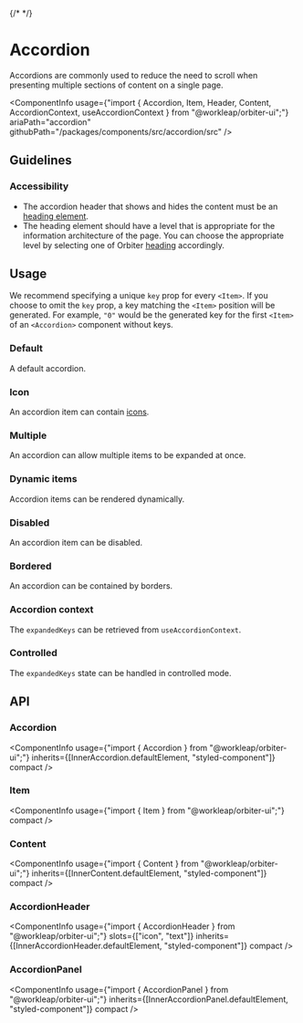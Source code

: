 
{/* <Meta
    title="Components/Accordion"
    id="accordion"
/> */}

<Meta of={AccordionStories} />

# Accordion

<Tagline>Accordions are commonly used to reduce the need to scroll when presenting multiple sections of content on a single page.</Tagline>

<ComponentInfo
    usage={"import { Accordion, Item, Header, Content, AccordionContext, useAccordionContext } from \"@workleap/orbiter-ui\";"}
    ariaPath="accordion"
    githubPath="/packages/components/src/accordion/src"
/>

## Guidelines

### Accessibility

- The accordion header that shows and hides the content must be an [heading element](https://developer.mozilla.org/en-US/docs/Web/HTML/Element/Heading_Elements).
- The heading element should have a level that is appropriate for the information architecture of the page. You can choose the appropriate level by selecting one of Orbiter [heading](?path=/docs/heading--default-story) accordingly.

## Usage

We recommend specifying a unique `key` prop for every `<Item>`. If you choose to omit the `key` prop, a key matching the `<Item>` position will be generated. For example, `"0"` would be the generated key for the first `<Item>` of an `<Accordion>` component without keys.

### Default

A default accordion.

<Canvas of={AccordionStories.Default} />

### Icon

An accordion item can contain [icons](?path=/docs/icon-gallery--page).

<Canvas of={AccordionStories.Icon} />

### Multiple

An accordion can allow multiple items to be expanded at once.

<Canvas of={AccordionStories.Multiple} />

### Dynamic items

Accordion items can be rendered dynamically.

<Canvas of={AccordionStories.DynamicItems} />

### Disabled

An accordion item can be disabled.

<Canvas of={AccordionStories.DisabledItems} />

### Bordered

An accordion can be contained by borders.

<Canvas of={AccordionStories.Bordered} />

### Accordion context

The `expandedKeys` can be retrieved from `useAccordionContext`.

<Canvas of={AccordionStories.AccordionContextStory} />

### Controlled

The `expandedKeys` state can be handled in controlled mode.

<Canvas of={AccordionStories.ControlledAccordion} />

## API

### Accordion

<ComponentInfo
    usage={"import { Accordion } from \"@workleap/orbiter-ui\";"}
    inherits={[InnerAccordion.defaultElement, "styled-component"]}
    compact
/>

<ArgTypes of={InnerAccordion} sort="alpha"/>

### Item

<ComponentInfo
    usage={"import { Item } from \"@workleap/orbiter-ui\";"}
    compact
/>

<ArgTypes of={Item} sort="alpha" />

### Content

<ComponentInfo
    usage={"import { Content } from \"@workleap/orbiter-ui\";"}
    inherits={[InnerContent.defaultElement, "styled-component"]}
    compact
/>

<ArgTypes of={InnerContent} sort="alpha" />

### AccordionHeader

<ComponentInfo
    usage={"import { AccordionHeader } from \"@workleap/orbiter-ui\";"}
    slots={["icon", "text"]}
    inherits={[InnerAccordionHeader.defaultElement, "styled-component"]}
    compact
/>

<ArgTypes of={InnerAccordionHeader} sort="alpha" />

### AccordionPanel

<ComponentInfo
    usage={"import { AccordionPanel } from \"@workleap/orbiter-ui\";"}
    inherits={[InnerAccordionPanel.defaultElement, "styled-component"]}
    compact
/>

<ArgTypes of={InnerAccordionPanel} sort="alpha" />
